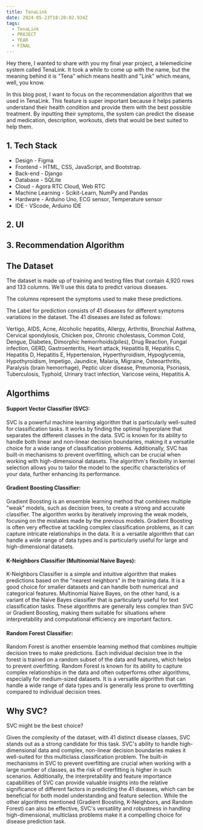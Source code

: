 ```yaml
---
title: TenaLink
date: 2024-05-23T18:20:02.934Z
tags:
  - TenaLink
  - PROJECT
  - YEAR
  - FINAL
---
```


Hey there, I wanted to share with you my final year project, a telemedicine system called TenaLink. It took a while to come up with the name, but the meaning behind it is "Tena" which means health and "Link" which means, well, you know.

In this blog post, I want to focus on the recommendation algorithm that we used in TenaLink. This feature is super important because it helps patients understand their health condition and provide them with the best possible treatment. By inputting their symptoms, the system can predict the disease and medication, description, workouts, diets that would be best suited to help them.

## **1. Tech Stack**

* Design - Figma
* Frontend - HTML, CSS, JavaScript, and Bootstrap.
* Back-end - Django
* Database - SQLite
* Cloud - Agora RTC Cloud, Web RTC
* Machine Learning - Scikit-Learn, NumPy and Pandas
* Hardware - Arduino Uno, ECG sensor, Temperature sensor
* IDE - VScode, Arduino IDE

## **2. UI**

<CaptionedImage imgUrl="/main.png" caption="Home Page" />

<CaptionedImage imgUrl="/hm.png" caption="Recommendation Page" />

<CaptionedImage imgUrl="/login.png" caption="Login Page" />

## **3. Recommendation Algorithm**

## **The Dataset**

 The dataset is made up of training and testing files that contain 4,920 rows and 133 columns. We'll use this data to predict various diseases.

The columns represent the symptoms used to make these predictions.

The Label for prediction consists of 41 diseases for different symptoms variations in the dataset. The 41 diseases are listed as follows:

Vertigo, AIDS, Acne, Alcoholic hepatitis, Allergy, Arthritis, Bronchial Asthma, Cervical spondylosis, Chicken pox, Chronic cholestasis, Common Cold, Dengue, Diabetes, Dimorphic hemorrhoids(piles), Drug Reaction, Fungal infection, GERD, Gastroenteritis, Heart attack, Hepatitis B, Hepatitis C, Hepatitis D, Hepatitis E, Hypertension, Hyperthyroidism, Hypoglycemia, Hypothyroidism, Impetigo, Jaundice, Malaria, Migraine, Osteoarthritis, Paralysis (brain hemorrhage), Peptic ulcer disease, Pneumonia, Psoriasis, Tuberculosis, Typhoid, Urinary tract infection, Varicose veins, Hepatitis A.

## Algorthims

#### **Support Vector Classifier (SVC):**

SVC is a powerful machine learning algorithm that is particularly well-suited for classification tasks. It works by finding the optimal hyperplane that separates the different classes in the data. SVC is known for its ability to handle both linear and non-linear decision boundaries, making it a versatile choice for a wide range of classification problems. Additionally, SVC has built-in mechanisms to prevent overfitting, which can be crucial when working with high-dimensional datasets. The algorithm's flexibility in kernel selection allows you to tailor the model to the specific characteristics of your data, further enhancing its performance.

#### **Gradient Boosting Classifier:**

Gradient Boosting is an ensemble learning method that combines multiple "weak" models, such as decision trees, to create a strong and accurate classifier. The algorithm works by iteratively improving the weak models, focusing on the mistakes made by the previous models. Gradient Boosting is often very effective at tackling complex classification problems, as it can capture intricate relationships in the data. It is a versatile algorithm that can handle a wide range of data types and is particularly useful for large and high-dimensional datasets.

#### **K-Neighbors Classifier (Multinomial Naive Bayes):**

K-Neighbors Classifier is a simple and intuitive algorithm that makes predictions based on the "nearest neighbors" in the training data. It is a good choice for smaller datasets and can handle both numerical and categorical features. Multinomial Naive Bayes, on the other hand, is a variant of the Naive Bayes classifier that is particularly useful for text classification tasks. These algorithms are generally less complex than SVC or Gradient Boosting, making them suitable for situations where interpretability and computational efficiency are important factors.

#### **Random Forest Classifier:**

Random Forest is another ensemble learning method that combines multiple decision trees to make predictions. Each individual decision tree in the forest is trained on a random subset of the data and features, which helps to prevent overfitting. Random Forest is known for its ability to capture complex relationships in the data and often outperforms other algorithms, especially for medium-sized datasets. It is a versatile algorithm that can handle a wide range of data types and is generally less prone to overfitting compared to individual decision trees.

## W**hy SVC?**

SVC might be the best choice?

Given the complexity of the dataset, with 41 distinct disease classes, SVC stands out as a strong candidate for this task. SVC's ability to handle high-dimensional data and complex, non-linear decision boundaries makes it well-suited for this multiclass classification problem. The built-in mechanisms in SVC to prevent overfitting are crucial when working with a large number of classes, as the risk of overfitting is higher in such scenarios. Additionally, the interpretability and feature importance capabilities of SVC can provide valuable insights into the relative significance of different factors in predicting the 41 diseases, which can be beneficial for both model understanding and feature selection. While the other algorithms mentioned (Gradient Boosting, K-Neighbors, and Random Forest) can also be effective, SVC's versatility and robustness in handling high-dimensional, multiclass problems make it a compelling choice for disease prediction task.
